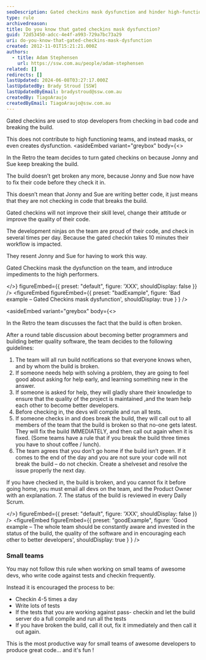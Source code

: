 ```yaml
---
seoDescription: Gated checkins mask dysfunction and hinder high-functioning teams, instead creating an environment where developers feel forced to work inefficiently.
type: rule
archivedreason:
title: Do you know that gated checkins mask dysfunction?
guid: 72d53450-adcc-4e4f-a993-729a7bc73a29
uri: do-you-know-that-gated-checkins-mask-dysfunction
created: 2012-11-01T15:21:21.000Z
authors:
  - title: Adam Stephensen
    url: https://ssw.com.au/people/adam-stephensen
related: []
redirects: []
lastUpdated: 2024-06-08T03:27:17.000Z
lastUpdatedBy: Brady Stroud [SSW]
lastUpdatedByEmail: bradystroud@ssw.com.au
createdBy: TiagoAraujo
createdByEmail: TiagoAraujo@ssw.com.au
---
```


Gated checkins are used to stop developers from checking in bad code and breaking the build.

This does not contribute to high functioning teams, and instead masks, or even creates dysfunction.
<asideEmbed
  variant="greybox"
  body={<>
    
In the Retro the team decides to turn gated checkins on because Jonny and Sue keep breaking the build.

The build doesn’t get broken any more, because Jonny and Sue now have to fix their code before they check it in.

This doesn’t mean that Jonny and Sue are writing better code, it just means that they are not checking in code that breaks the build.

Gated checkins will not improve their skill level, change their attitude or improve the quality of their code.

The development ninjas on the team are proud of their code, and check in several times per day. Because the gated checkin takes 10 minutes their workflow is impacted.

They resent Jonny and Sue for having to work this way.

Gated Checkins mask the dysfunction on the team, and introduce impediments to the high performers.

  </>}
  figureEmbed={{
    preset: "default",
    figure: 'XXX',
    shouldDisplay: false
  }}
/>
<figureEmbed figureEmbed={{
  preset: "badExample",
  figure: 'Bad example – Gated Checkins mask dysfunction',
  shouldDisplay: true
} } />


<asideEmbed
  variant="greybox"
  body={<>
    
In the Retro the team discusses the fact that the build is often broken.

After a round table discussion about becoming better programmers and building better quality software, the team decides to the following guidelines:

1. The team will all run build notifications so that everyone knows when, and by whom the build is broken.
2. If someone needs help with solving a problem, they are going to feel good about asking for help early, and learning something new in the answer.
3. If someone is asked for help, they will gladly share their knowledge to ensure that the quality of the project is maintained ,and the team help each other to become better developers.
4. Before checking in, the devs will compile and run all tests.
5. If someone checks in and does break the build, they will call out to all members of the team that the build is broken so that no-one gets latest.
   They will fix the build IMMEDIATELY, and then call out again when it is fixed.
   (Some teams have a rule that if you break the build three times you have to shout coffee / lunch).
6. The team agrees that you don’t go home if the build isn’t green.
   If it comes to the end of the day and you are not sure your code will not break the build – do not checkin. Create a shelveset and resolve the issue properly the next day.

If you have checked in, the build is broken, and you cannot fix it before going home, you must email all devs on the team, and the Product Owner with an explanation. 7. The status of the build is reviewed in every Daily Scrum.

  </>}
  figureEmbed={{
    preset: "default",
    figure: 'XXX',
    shouldDisplay: false
  }}
/>
<figureEmbed figureEmbed={{
  preset: "goodExample",
  figure: 'Good example – The whole team should be constantly aware and invested in the status of the build, the quality of the software and in encouraging each other to better developers',
  shouldDisplay: true
} } />


### Small teams

You may not follow this rule when working on small teams of awesome devs, who write code against tests and checkin frequently.

Instead it is encouraged the process to be:

- Checkin 4-5 times a day
- Write lots of tests
- If the tests that you are working against pass- checkin and let the build server do a full compile and run all the tests
- If you have broken the build, call it out, fix it immediately and then call it out again.

This is the most productive way for small teams of awesome developers to produce great code... and it's fun !
